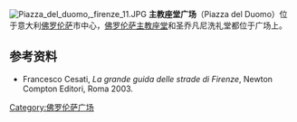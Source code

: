 [[File:Piazza_del_duomo,_firenze_11.JPG|thumb]]
'''主教座堂广场'''（Piazza del Duomo）位于意大利[[佛罗伦萨|佛罗伦萨]]市中心，[[圣母百花大教堂|佛罗伦萨主教座堂]]和圣乔凡尼洗礼堂都位于广场上。

==参考资料==
*Francesco Cesati, ''La grande guida delle strade di Firenze'', Newton Compton Editori, Roma 2003.

{{Portal|意大利}}
[[Category:佛罗伦萨广场|Category:佛罗伦萨广场]]